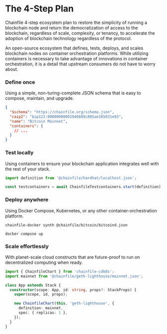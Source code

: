 
# The 4-Step Plan

Chainfile 4-step ecosystem plan to restore the simplicity of running a blockchain node
and return the democratization of access to the blockchain,
regardless of scale, complexity, or tenancy,
to accelerate the adoption of blockchain technology regardless of the protocol.

An open-source ecosystem that defines, tests, deploys, and scales blockchain nodes on container orchestration platforms.
While utilizing containers is necessary to take advantage of innovations in container orchestration,
it is a detail that upstream consumers do not have to worry about.

<Steps>

### Define once

Using a simple, non-turing-complete JSON schema that is easy to compose, maintain, and upgrade.

```json filename="@chainfile/bitcoin/mainnet.json"
{
  "$schema": "https://chainfile.org/schema.json",
  "caip2": "bip122:000000000019d6689c085ae165831e93",
  "name": "Bitcoin Mainnet",
  "containers": {
    // ...
  }
}
```

### Test locally

Using containers to ensure your blockchain application integrates well with the rest of your stack.

```ts filename="app.test.ts"
import definition from '@chainfile/hardhat/localhost.json';

const testcontainers = await ChainfileTestcontainers.start(definition);
```

### Deploy anywhere

Using Docker Compose, Kubernetes, or any other container-orchestration platform.

```shell
chainfile-docker synth @chainfile/bitcoin/bitcoind.json

docker compose up
```

### Scale effortlessly

With planet-scale cloud constructs that are future-proof to run on decentralized computing when ready.

```ts filename="cdk8s/chart.ts" {8-11}
import { ChainfileChart } from 'chainfile-cdk8s';
import mainnet from '@chainfile/geth-lighthouse/mainnet.json';

class App extends Stack {
  constructor(scope: App, id: string, props?: StackProps) {
    super(scope, id, props);

    new ChainfileChart(this, 'geth-lighthouse', {
      definition: mainnet,
      spec: { replicas: 1 },
    });
  }
}
```

</Steps>
